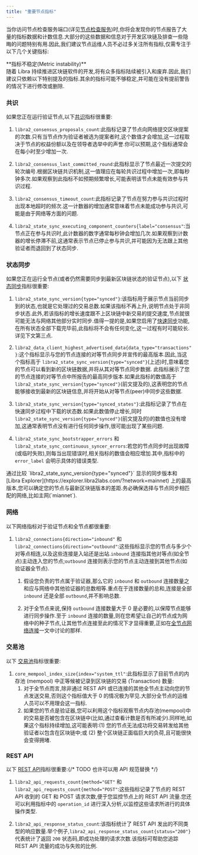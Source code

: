 ```yaml
---
title: "重要节点指标"
---
```



当你访问节点检查服务端口(详见[节点检查服务](/zh/network/nodes/measure/node-inspection-service))时,你将会发现你的节点报告了大量的指标数据和计数信息.大部分的这些数据和信息对于开发区块链及排查一些隐晦的问题特别有用.因此,我们建议节点运维人员不必过多关注所有指标,仅需专注于以下几个关键指标:

<Aside type="note">
  **指标不稳定(Metric instability)**<br />
  随着 Libra 持续推进区块链软件的开发,将有众多指标陆续被引入和废弃.因此,我们建议只依赖以下特别提及的指标.其余的指标可能不够稳定,并可能在没有提前警告的情况下进行修改或删除.
</Aside>

### 共识

如果您正在运行验证节点,以下[共识](/zh/network/blockchain/blockchain-deep-dive#consensus)指标很重要:

1. `libra2_consensus_proposals_count`:此指标记录了节点向网络提交区块提案的次数.只有当节点作为验证者被选为提案者时,这个数值才会增加,这一过程取决于节点的权益份额以及在领导者选举中的声誉.你可以预期,这个指标通常会在每小时至少增加一次.

2. `libra2_consensus_last_committed_round`:此指标显示了节点最近一次提交的轮次编号.根据区块链共识机制,这一值理应在每轮共识过程中增加一次,即每秒钟多次.如果观察到此指标不如预期频繁增长,可能表明该节点未能有效参与共识过程.

3. `libra2_consensus_timeout_count`:此指标记录了节点在努力参与共识过程时出现本地超时的频次.这一计数器的增加通常意味着节点未能成功参与共识,可能是由于网络等方面的问题.

4. `libra2_state_sync_executing_component_counters{label="consensus"`:当节点正在参与共识时,此计数器的数字通常每秒钟会增加几次.如果观察到计数器的增长停滞不前,这通常表示节点已停止参与共识,并可能因为无法跟上其他验证者而退回到了状态同步.

### 状态同步

如果您正在运行全节点(或者仍然需要同步到最新区块链状态的验证节点),以下 [状态同步](/zh/network/nodes/configure/state-sync)指标很重要:

1. `libra2_state_sync_version{type="synced"}`:该指标用于展示节点当前同步到的状态,也就是它处理过的交易总数.如果该指标不再上升,说明节点处于非同步状态.此外,若该指标的增长速度跟不上区块链中新交易的提交速度,节点就很可能无法与网络其他部分实时同步.值得一提的是,如果您启用了[快速同步](/zh/network/nodes/configure/state-sync#fast-syncing)功能,在所有状态全部下载完毕前,此指标将不会有任何变化,这一过程有时可能较长.详见下文第三点.

2. `libra2_data_client_highest_advertised_data{data_type="transactions"}`:这个指标显示与您的节点连接的对等节点同步并宣传的最高版本.因此,当这个指标高于 `libra2_state_sync_version{type="synced"}`(上述)时,意味着您的节点可以看到新的区块链数据,并将从其对等节点同步数据.
   此指标展示了您的节点连接的对等节点中所报告的最高同步版本.如果此指标的数值高于 `libra2_state_sync_version{type="synced"}`(前文提及的),这表明您的节点能够接收到最新的区块链信息,并将开始从对等节点(peer)中同步这些数据.

3. `libra2_state_sync_version{type="synced_states"}`:此指标记录了节点在快速同步过程中下载的状态数.如果此数值停止增长,同时 `libra2_state_sync_version{type="synced"}`(前文提及的)的数值也没有增加,这通常表明节点没有进行任何同步操作,很可能出现了某些问题.

4. `libra2_state_sync_bootstrapper_errors` 和 `libra2_state_sync_continuous_syncer_errors`:若您的节点同步时出现故障(或临时失败),则每当出现错误时,相关指标的数值会相应增加.其中,指标中的 `error_label` 会明示具体的错误类型.

<Aside type="note">
  通过比较 `libra2_state_sync_version{type="synced"}` 显示的同步版本和 [Libra Explorer](https://explorer.libra2labs.com/?network=mainnet) 上的最高版本,您可以确定您的节点与最新区块链版本的差距.务必确保选择与节点同步相匹配的网络,比如主网(`miannet`).
</Aside>

### 网络

以下网络指标对于验证节点和全节点都很重要:

1. `libra2_connections{direction="inbound"` 和 `libra2_connections{direction="outbound"`:这些指标显示您的节点与多少个对等点相连,以及这些连接是入站还是出站.`inbound` 连接指其他对等点(如全节点)主动连入您的节点;`outbound` 连接则表示您的节点主动连接到其他节点(如验证器全节点).

   1. 假设您负责的节点属于验证器,那么它的 `inbound` 和 `outbound` 连接数量之和应与网络中其他验证器的总数相等.重点在于连接数量的总和,连接是全部`inbound` 还是全部 `outbound`,并不影响总数.

   2. 对于全节点来说,保持 `outbound` 连接数量大于 0 是必要的,以保障节点能够进行同步操作.至于 `inbound` 连接的数量,则在您希望让自己的节点成为网络中的种子节点,让其他节点连接至此的情况下才显得重要,正如在[全节点网络连接](/zh/network/nodes/full-node/modify/fullnode-network-connections#allowing-pfn-connections)一文中讨论的那样.

### 交易池

以下 [交易池](/zh/network/blockchain/blockchain-deep-dive#mempool)指标很重要:

1. `core_mempool_index_size{index="system_ttl"`:此指标显示了目前节点的内存池 (mempool) 中正等候被记录到区块链的交易 (Transaction) 数量:
   1. 对于全节点而言,除非通过 REST API 或已连接的其他全节点主动向您的节点发送交易,否则这个指标值大于 0 的情况极为罕见.大部分全节点的运维人员可以不用理会这一指标.
   2. 如果您的节点是验证器,您可以利用这个指标观察节点内存池(mempool)中的交易是否被包含在区块链中(比如,通过查看计数是否有所减少).同样地,如果这个指标持续增加,这可能表明:(1) 您的节点无法成功将交易转发给其他验证者以包含在区块链中;或 (2) 整个区块链正面临巨大的负荷,且可能很快会变得拥堵.

### REST API

以下 [REST API](/zh/build/apis)指标很重要:{/* TODO 也许可以用 API 规范替换 */}

1. `libra2_api_requests_count{method="GET"` 和 `libra2_api_requests_count{method="POST"`:这些指标记录了节点的 REST API 收到的 GET 和 POST 请求次数,便于您监控节点上的 REST API 流量.您还可以利用指标中的 `operation_id` 进行深入分析,以监控这些请求所进行的具体操作类型.

2. `libra2_api_response_status_count`:该指标统计了 REST API 发出的不同类型的响应数量.举个例子,`libra2_api_response_status_count{status="200"}` 代表统计了返回 `200` 状态码,即成功处理的请求次数.该指标可帮助您追踪 REST API 流量的成功与失败的比例.
